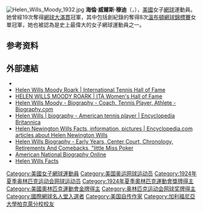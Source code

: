 [[File:Helen_Wills_Moody_1932.jpg|thumb]]
{{MedalTop}}
{{MedalSport|女子[[網球|網球]]}}
{{MedalGold|[[1924年夏季奧林匹克運動會|1924年巴黎]]|[[1924年夏季奧林匹克運動會網球比賽|單打]]}}
{{MedalGold|1924年巴黎|雙打}}
{{MedalBottom}}
'''海倫·威爾斯·穆迪'''（{{lang-en|'''Helen Wills Moody'''}}，{{bd|1905年|10月6日|1998年|1月1日|catIdx=Moody, Helen Wills}}），[[美國|美國]]女子[[網球|網球]]運動員。她曾經19次奪得[[網球大滿貫|網球大滿貫]]冠軍，其中包括創紀錄的奪得8次[[溫布頓網球錦標賽|溫布頓網球錦標賽]]女單冠軍，她也被認為是史上最偉大的女子網球運動員之一。

== 参考资料 ==
{{reflist}}

== 外部連結 ==
{{Commonscat|Helen Wills Moody}}
* {{ITF Profile|id=100066909}}
* [http://www.tennisfame.com/hall-of-famers/helen-wills-moody-roark Helen Wills Moody Roark | International Tennis Hall of Fame] {{Wayback|url=http://www.tennisfame.com/hall-of-famers/helen-wills-moody-roark |date=20140824214730 }} {{En icon}}
* [http://itahalloffame.org/inductees/helen-wills-moody-roark/ HELEN WILLS MOODY ROARK | ITA Women's Hall of Fame] {{Wayback|url=http://itahalloffame.org/inductees/helen-wills-moody-roark/ |date=20170704040329 }} {{En icon}}
* [http://www.biography.com/people/helen-wills-moody-9412974 Helen Wills Moody - Biography - Coach, Tennis Player, Athlete - Biography.com] {{Wayback|url=http://www.biography.com/people/helen-wills-moody-9412974 |date=20180323102731 }} {{En icon}}
* [http://global.britannica.com/EBchecked/topic/644562/Helen-Wills Helen Wills | biography - American tennis player | Encyclopedia Britannica] {{En icon}}
* [http://www.encyclopedia.com/topic/Helen_Newington_Wills.aspx Helen Newington Wills Facts, information, pictures | Encyclopedia.com articles about Helen Newington Wills] {{Wayback|url=http://www.encyclopedia.com/topic/Helen_Newington_Wills.aspx |date=20160816180738 }} {{En icon}}
* [http://sports.jrank.org/pages/5371/Wills-Helen.html Helen Wills Biography - Early Years, Center Court, Chronology, Retirements And Comebacks, "little Miss Poker] {{Wayback|url=http://sports.jrank.org/pages/5371/Wills-Helen.html |date=20191122011138 }} {{En icon}}
* [http://www.anb.org/articles/19/19-00880.html American National Biography Online] {{Wayback|url=http://www.anb.org/articles/19/19-00880.html |date=20161007090025 }} {{En icon}}
* [http://biography.yourdictionary.com/helen-wills Helen Wills Facts] {{Wayback|url=http://biography.yourdictionary.com/helen-wills |date=20201124171014 }} {{En icon}}

{{美联社年度最佳女运动员}}

{{Authority control}}
{{DEFAULTSORT:Moody, Helen Wills}}
[[Category:美國女子網球運動員|Category:美國女子網球運動員]]
[[Category:美国奥运网球运动员|Category:美国奥运网球运动员]]
[[Category:1924年夏季奥林匹克运动会网球运动员|Category:1924年夏季奥林匹克运动会网球运动员]]
[[Category:1924年夏季奧林匹克運動會獎牌得主|Category:1924年夏季奧林匹克運動會獎牌得主]]
[[Category:美國奧林匹克運動會金牌得主|Category:美國奧林匹克運動會金牌得主]]
[[Category:奥林匹克运动会网球奖牌得主|Category:奥林匹克运动会网球奖牌得主]]
[[Category:國際網球名人堂入選者|Category:國際網球名人堂入選者]]
[[Category:美国自传作家|Category:美国自传作家]]
[[Category:加利福尼亞大學柏克萊分校校友|Category:加利福尼亞大學柏克萊分校校友]]